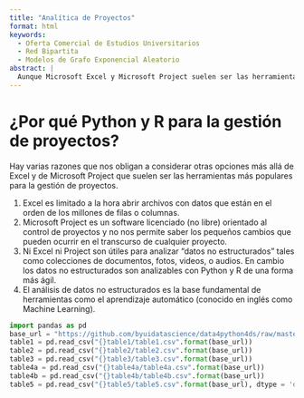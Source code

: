 ```yaml
---
title: "Analítica de Proyectos"
format: html
keywords:
  - Oferta Comercial de Estudios Universitarios
  - Red Bipartita
  - Modelos de Grafo Exponencial Aleatorio
abstract: |
  Aunque Microsoft Excel y Microsoft Project suelen ser las herramientas preferidas para la gestión y control de proyectos, sus limitaciones son evidentes cuando se necesita analizar datos no estructurados (e.g., colecciones de textos, fotos, video, o audios) que resultan fundamentales para manejar la información relevante de un proyecto de gran complejidad que requiera el uso de herramientas de minería de datos, de big data, o de inteligencia artificial. Este tutorial tiene como objetivo brindar un panorama práctico de cómo se integra Python y R a la gestión y control de proyectos.
---
```

# ¿Por qué Python y R para la gestión de proyectos?

Hay varias razones que nos obligan a considerar otras opciones más allá de Excel y de Microsoft Project que suelen ser las herramientas más populares para la gestión de proyectos.

1. Excel es limitado a la hora abrir archivos con datos que están en el orden de los millones de filas o columnas.
2. Microsoft Project es un software licenciado (no libre) orientado al control de proyectos y no nos permite saber los pequeños cambios que pueden ocurrir en el transcurso de cualquier proyecto.
3. Ni Excel ni Project son útiles para analizar "datos no estructurados" tales como colecciones de documentos, fotos, videos, o audios. En cambio los datos no estructurados son analizables con Python y R de una forma más ágil.
4. El análisis de datos no estructurados es la base fundamental de herramientas como el aprendizaje automático (conocido en inglés como Machine Learning).

```python
import pandas as pd
base_url = "https://github.com/byuidatascience/data4python4ds/raw/master/data-raw/"
table1 = pd.read_csv("{}table1/table1.csv".format(base_url))
table2 = pd.read_csv("{}table2/table2.csv".format(base_url))
table3 = pd.read_csv("{}table3/table3.csv".format(base_url))
table4a = pd.read_csv("{}table4a/table4a.csv".format(base_url))
table4b = pd.read_csv("{}table4b/table4b.csv".format(base_url))
table5 = pd.read_csv("{}table5/table5.csv".format(base_url), dtype = 'object')
```

